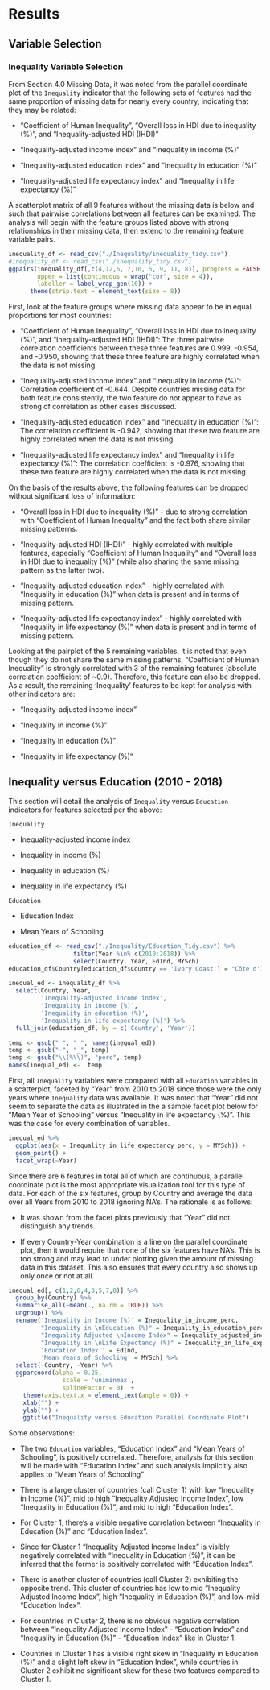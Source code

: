 # Results

## Variable Selection 

### Inequality Variable Selection

From Section 4.0 Missing Data, it was noted from the parallel coordinate plot of the `Inequality` indicator that the following sets of features had the same proportion of missing data for nearly every country, indicating that they may be related: 

* "Coefficient of Human Inequality", "Overall loss in HDI due to inequality (%)", and "Inequality-adjusted HDI (IHDI)"

* "Inequality-adjusted income index" and "Inequality in income (%)"

* "Inequality-adjusted education index" and "Inequality in education (%)"

* "Inequality-adjusted life expectancy index" and "Inequality in life expectancy (%)"

A scatterplot matrix of all 9 features without the missing data is below and such that pairwise correlations between all features can be examined. The analysis will begin with the feature groups listed above with strong relationships in their missing data, then extend to the remaining feature variable pairs. 


```r
inequality_df <- read_csv("./Inequality/inequality_tidy.csv")
#inequality_df <- read_csv("./inequality_tidy.csv")
ggpairs(inequality_df[,c(4,12,6, 7,10, 5, 9, 11, 8)], progress = FALSE,
        upper = list(continuous = wrap("cor", size = 4)),
        labeller = label_wrap_gen(10)) + 
      theme(strip.text = element_text(size = 8))

```



First, look at the feature groups where missing data appear to be in equal proportions for most countries:

* "Coefficient of Human Inequality", "Overall loss in HDI due to inequality (%)", and "Inequality-adjusted HDI (IHDI)": The three pairwise correlation coefficients between these three features are 0.999, -0.954, and -0.950, showing that these three feature are highly correlated when the data is not missing.

* "Inequality-adjusted income index" and "Inequality in income (%)": Correlation coefficient of -0.644. Despite countries missing data for both feature consistently, the two feature do not appear to have as strong of correlation as other cases discussed. 

* "Inequality-adjusted education index" and "Inequality in education (%)": The correlation coefficient is -0.942, showing that these two feature are highly correlated when the data is not missing.

* "Inequality-adjusted life expectancy index" and "Inequality in life expectancy (%)": The correlation coefficient is -0.976, showing that these two feature are highly correlated when the data is not missing.

On the basis of the results above, the following features can be dropped without significant loss of information:

* "Overall loss in HDI due to inequality (%)" - due to strong correlation with "Coefficient of Human Inequality" and the fact both share similar missing patterns. 

* "Inequality-adjusted HDI (IHDI)" - highly correlated with multiple features, especially "Coefficient of Human Inequality" and "Overall loss in HDI due to inequality (%)" (while also sharing the same missing pattern as the latter two).

* "Inequality-adjusted education index" - highly correlated with "Inequality in education (%)" when data is present and in terms of missing pattern.  

* "Inequality-adjusted life expectancy index" - highly correlated with "Inequality in life expectancy (%)" when data is present and in terms of missing pattern.  

Looking at the pairplot of the 5 remaining variables, it is noted that even though they do not share the same missing patterns, "Coefficient of Human Inequality" is strongly correlated with 3 of the remaining features (absolute correlation coefficient of ~0.9). Therefore, this feature can also be dropped. As a result, the remaining 'Inequality' features to be kept for analysis with other indicators are:

* "Inequality-adjusted income index"

* "Inequality in income (%)"

* "Inequality in education (%)"

* "Inequality in life expectancy (%)"


## Inequality versus Education (2010 - 2018)

This section will detail the analysis of `Inequality` versus `Education` indicators for features selected per the above:

`Inequality`

* Inequality-adjusted income index

* Inequality in income (%)

* Inequality in education (%)

* Inequality in life expectancy (%)

`Education`

* Education Index

* Mean Years of Schooling


```r
education_df <- read_csv("./Inequality/Education_Tidy.csv") %>%
                  filter(Year %in% c(2010:2018)) %>%
                  select(Country, Year, EdInd, MYSch)
education_df$Country[education_df$Country == 'Ivory Coast'] = "Côte d'Ivoire"

inequal_ed <- inequality_df %>% 
  select(Country, Year, 
         'Inequality-adjusted income index', 
         'Inequality in income (%)', 
         'Inequality in education (%)',
         'Inequality in life expectancy (%)') %>%
  full_join(education_df, by = c('Country', 'Year'))

temp <- gsub(" ", "_", names(inequal_ed))
temp <- gsub("-", "_", temp)
temp <- gsub("\\(%\\)", "perc", temp)
names(inequal_ed) <-  temp

```


First, all `Inequality` variables were compared with all `Education` variables in a scatterplot, faceted by "Year" from 2010 to 2018 since those were the only years where `Inequality` data was available. It was noted that "Year" did not seem to separate the data as illustrated in the a sample facet plot below for "Mean Year of Schooling" versus "Inequality in life expectancy (%)". This was the case for every combination of variables. 

```r
inequal_ed %>%
  ggplot(aes(x = Inequality_in_life_expectancy_perc, y = MYSch)) +
  geom_point() +
  facet_wrap(~Year)
```


Since there are 6 features in total all of which are continuous, a parallel coordinate plot is the most appropriate visualization tool for this type of data. For each of the six features, group by Country and average the data over all Years from 2010 to 2018 ignoring NA's. The rationale is as follows:

* It was shown from the facet plots previously that "Year" did not distinguish any trends.   

* If every Country-Year combination is a line on the parallel coordinate plot, then it would require that none of the six features have NA's. This is too strong and may lead to under plotting given the amount of missing data in this dataset. This also ensures that every country also shows up only once or not at all. 


```r
inequal_ed[, c(1,2,6,4,3,5,7,8)] %>%
  group_by(Country) %>%
  summarise_all(~mean(., na.rm = TRUE)) %>%
  ungroup() %>%
  rename('Inequality in Income (%)' = Inequality_in_income_perc, 
         "Inequality in \nEducation (%)" = Inequality_in_education_perc,
         "Inequality Adjusted \nIncome Index" = Inequality_adjusted_income_index,
         "Inequality in \nLife Expectancy (%)" = Inequality_in_life_expectancy_perc,
         'Education Index ' = EdInd,
         'Mean Years of Schooling' = MYSch) %>% 
  select(-Country, -Year) %>% 
  ggparcoord(alpha = 0.25,
               scale = 'uniminmax',
               splineFactor = 0)  +
    theme(axis.text.x = element_text(angle = 0)) +
    xlab("") +
    ylab("") +
    ggtitle("Inequality versus Education Parallel Coordinate Plot")
```


Some observations:

* The two `Education` variables, "Education Index" and "Mean Years of Schooling", is positively correlated. Therefore, analysis for this section will be made with "Education Index" and such analysis implicitly also applies to "Mean Years of Schooling"

* There is a large cluster of countries (call Cluster 1) with low "Inequality in Income (%)", mid to high "Inequality Adjusted Income Index", low "Inequality in Education (%)", and mid to high "Education Index". 

* For Cluster 1, there's a visible negative correlation between "Inequality in Education (%)" and "Education Index". 

* Since for Cluster 1 "Inequality Adjusted Income Index" is visibly negatively correlated with "Inequality in Education (%)", it can be inferred that the former is positively correlated with "Education Index". 

* There is another cluster of countries (call Cluster 2) exhibiting the opposite trend. This cluster of countries has low to mid "Inequality Adjusted Income Index", high "Inequality in Education (%)", and low-mid "Education Index".

* For countries in Cluster 2, there is no obvious negative correlation between "Inequality Adjusted Income Index" - "Education Index" and  "Inequality in Education (%)" - "Education Index" like in Cluster 1.

* Countries in Cluster 1 has a visible right skew in "Inequality in Education (%)" and a slight left skew in "Education Index", while countries in Cluster 2 exhibit no significant skew for these two features compared to Cluster 1. 

























